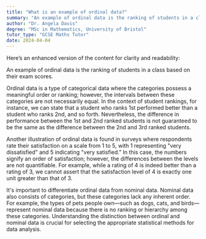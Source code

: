 ```yaml
---
title: "What is an example of ordinal data?"
summary: "An example of ordinal data is the ranking of students in a class based on their exam scores."
author: "Dr. Angela Davis"
degree: "MSc in Mathematics, University of Bristol"
tutor_type: "GCSE Maths Tutor"
date: 2024-04-04
---
```


Here’s an enhanced version of the content for clarity and readability:

An example of ordinal data is the ranking of students in a class based on their exam scores.

Ordinal data is a type of categorical data where the categories possess a meaningful order or ranking; however, the intervals between these categories are not necessarily equal. In the context of student rankings, for instance, we can state that a student who ranks 1st performed better than a student who ranks 2nd, and so forth. Nevertheless, the difference in performance between the 1st and 2nd ranked students is not guaranteed to be the same as the difference between the 2nd and 3rd ranked students.

Another illustration of ordinal data is found in surveys where respondents rate their satisfaction on a scale from $1$ to $5$, with $1$ representing "very dissatisfied" and $5$ indicating "very satisfied." In this case, the numbers signify an order of satisfaction; however, the differences between the levels are not quantifiable. For example, while a rating of $4$ is indeed better than a rating of $3$, we cannot assert that the satisfaction level of $4$ is exactly one unit greater than that of $3$.

It's important to differentiate ordinal data from nominal data. Nominal data also consists of categories, but these categories lack any inherent order. For example, the types of pets people own—such as dogs, cats, and birds—represent nominal data because there is no ranking or hierarchy among these categories. Understanding the distinction between ordinal and nominal data is crucial for selecting the appropriate statistical methods for data analysis.
    